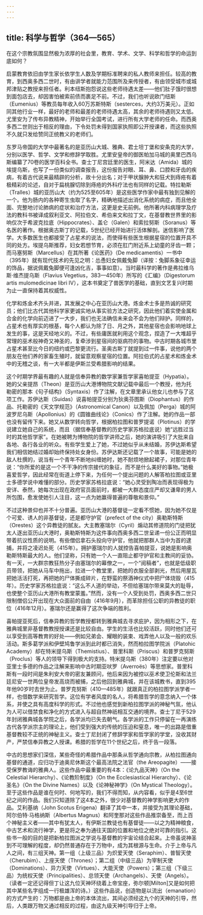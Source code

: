 ```yaml
---
---
---
```

title: 科学与哲学（364—565）
---




在这个宗教氛围显然极为浓厚的社会里，教育、学术、文学、科学和哲学的命运到底如何？

启蒙教育依旧由学生家长依学生人数及学期标准聘来的私人教师来担任。较高的教育，到西奥多西二世时，有由讲学者就能力范围所及来传授者，有由领受城市或城邦津贴之教授来担任者。利本纽斯抱怨说这些老师待遇太差——他们肚子饿时很想到面包店去，却因害怕被索前债而裹足不前。不过，我们也听说欧门纽斯（Eumenius）等教员每年收入60万苏斯特斯（sesterces，大约3万美元）。正如同其他行业一样，最好的老师和最差的老师待遇太高，其余的老师待遇则又太低。尤里安为了传布异教精神，开始举行全国考试，进行所有大学老师的任命。而西奥多西二世则出于相反的理由，下令处罚未得到国家执照即公开授课者，而这些执照不久就只发给赞同正统教义的老师们。

东罗马帝国的大学中最著名的是亚历山大城、雅典、君士坦丁堡和安条克的大学，分别以医学、哲学、文学和修辞学取胜。尤里安皇帝的御医帕加马城的奥里巴西乌斯编纂了70卷的医学百科全书。查士丁尼宫廷里的医生，阿米达（Amida）城的埃提乌斯，也写了一份类似的调查报告，这份报告对眼、耳、鼻、口腔和牙齿的疾病，有着古代说来最精辟的分析，故十分出名；对于甲状腺肿大和狂犬到痔疮有着极精彩的论述，自对于扁桃腺切除到痔疮的外科疗法也有同样的记载。特拉勒斯（Tralles）城的亚历山大（约为525至605年）是这些医学作家中最有独到见解的一个。他为肠内的各种寄生虫取了名字，精确地描述出消化系统的病症，而且他全面、完整地讨论肺病的症状和治疗方法，这更是史无前例。他所著内科病理学及疗法的教科书被译成叙利亚文、阿拉伯文、希伯来文和拉丁文，在基督教世界里的影响仅次于希波克拉底（Hippocrates）、盖仑（Galen）和索拉努斯（Soranus）等名医的著作。根据奥古斯丁的记载，5世纪已经开始进行活体解剖。迷信影响了医学。大多数医生也都接受了占星术的说法，而使得有些医生根据星宿的位置开具不同的处方。埃提乌斯推荐，妇女若想节育，必须在肛门附近系上幼童的牙齿一颗；而马塞努斯（Marcellus）在其所著《论医药》（De medicamentis）一书中（395年）就有现代技术的先见之明：怂恿妇女佩戴兔脚（译按：兔脚系象征幸运的饰品，据说佩戴兔脚便可逢凶化吉，事事如意）。当时最科学的著作是弗拉维乌斯·维杰提乌斯（Flavius Vegetius，383—450年）所写的《汇编》（Digestorum artis mulomedicinae libri IV），这本书奠定了兽医学的基础，直到文艺复兴时期为止一直保持着其权威性。

化学和炼金术齐头并进，其发展之中心在亚历山大港。炼金术士多是热诚的研究员；他们比古代其他科学家更诚实地从事实验方法之研究，因此他们着实使金属和合金的化学向前迈进了一大步，我们也无法确信未来会不会为他们辩护。同样的，占星术也有厚实的根基，每个人都认为除了日、月之外，其他星宿也会影响地球上发生的事，这是天经地义的。不过，有些庸医就利用这个观念，捏造了一大堆超乎常理的巫术般神奇又神圣的，复牵涉到星宿间的驱病符的事物。中古时期各城市里占星术甚至比今日的纽约或巴黎更流行。圣奥古斯丁就提到过一件事，说他的两个朋友在他们养的家畜生殖时，就留意观察星宿的位置。阿拉伯式的占星术和炼金术中的无稽之谈，有一大半都是伊斯兰受希腊影响的结果。

这个时期学界最有趣的人就是信奉异教的数学家兼哲学家喜帕提亚（Hypatia）。她的父亲提昂（Theon）是亚历山大港博物院文献记载中最后一个教授，他为托勒密的那本《句子结构》（Syntaxis）作了注解，在文章里承认他女儿也参与了这项工作。苏伊达斯（Suidas）说喜帕提亚分别为狄奥芬图斯（Diophantus）的作品、托勒密的《天文学规范》（Astronomical Canon）以及佩加（Perga）城的阿波罗尼乌斯（Apollonius）的《圆锥曲线论》（Conics）作了注解。她的作品一部也没有留传下来。她又从数学转向哲学，根据柏拉图和普罗提诺（Plotinus）的学说建立她自己的系统，而且（据信奉基督教的历史学家苏格拉底说）她“远胜过当时的其他哲学家”。在她被聘为博物院的哲学讲师之后，她的演讲吸引了大批来自各地、各行各业的听众。有些学生爱上了她，不过她似乎从未结婚，苏伊达斯希望我们相信她结过婚却始终保持处女身份。苏伊达斯还记载了一个故事，可能是她的敌人杜撰的，说当有一个青年不断地纠缠她时，她不耐烦地掀起裙子，对那位青年说：“你所爱的是这一个不干净的传宗接代的象征，而不是什么美好的事物。”她极喜爱哲学，因此经常在街道上停下来，为任何一个提出问题的人解答柏拉图或亚里士多德学说中难懂的部分。历史学家苏格拉底说：“她心灵受到陶冶而表现得极为安详、泰然，她每次出现在政府官员面前时，都被一大群态度庄严却又谦卑的男人所包围，愈发使她引人注目，这一点为她赢得普遍的尊敬和景仰。”

不过这种景仰也并不十分普遍。亚历山大港的基督徒一定看不惯她，因为她不仅是个可爱、诱人的非基督徒，还是都守护官（prefect of the city）奥勒斯特斯（Orestes）这个异教徒的腻友。大主教塞瑞尔（Cyril）煽动其修道院的门徒把犹太人逐出亚历山大港时，奥勒斯特斯为这件事向西奥多西二世呈递一份公正而明显带着抗议性质的说明。有些僧侣拿石头投向守护官，他就把那群人当中为首的逮捕，并将之凌迟处死（415年）。拥护塞瑞尔的人就控告喜帕提亚，说她是影响奥勒斯特斯最大的人。他们坚称，只有她一个人一直阻止都守护官和主教间的妥协。有一天，一大群宗教狂热分子由塞瑞尔的幕僚之一，一个“阅稿者”，也就是低级职员带领，把她从马车中拖出，拉进一个教堂里，把她的衣服全部剥光，然后用屋瓦把她活活打死，再把她的尸体撕成碎片，在野蛮的祭酒神仪式中把尸体烧毁（415年）。历史学家苏格拉底说：“这么不人道的举动，不但给塞瑞尔带来莫大的耻辱，也使整个亚历山大港所有教堂蒙羞。”然而，没有一个人受到处罚，西奥多西二世只限制僧侣公开出现在大众面前的自由（416年9月），而革除担任公职的异教徒的职位（416年12月）。塞瑞尔还是赢得了这次争端的胜利。

喜帕提亚死后，信奉异教的哲学教授都转到雅典城去寻求庇护，因为相形之下，在雅典城里非基督教教授授课还是比较自由。学生的生活也比较活跃，同时他们还可以享受到高等教育的好处——例如兄弟会、耀眼的装束、戏弄他人以及一般的欢乐活动。斯多葛学派和伊壁鸠鲁学派到此时都已消失，然而柏拉图学院派（Platohic Academy）却在特米提乌斯（Themistius）、普里科斯（Priscus）和普罗克努斯（Proclus）等人的领导下得到极大的支持。特米提乌斯（380年）注定要以他对亚里士多德的作品之注解来影响中古时期亚吠罗（Averroёs）等思想家。普里科斯有一段时间是朱利安大帝的密友兼顾问，他后来因为被控以巫术使卫伦斯和法兰廷尼安一世两位皇帝发高烧而被捕，之后他回到雅典城，并在该城教书，直到395年他90岁时去世为止。普罗克努斯（410—485年）就跟真正的柏拉图学派学者一样，也借数学来研究哲学。这位有学者风度的名人，将希腊哲学的意念纳入一个体系，并使之具有高度科学的形式。不过他也感觉到新柏拉图学派的神秘气氛，他认为人可以借禁食和净化的方式进入与超自然神祇相互交通的境界。查士丁尼于529年封闭雅典城各学院之后，各学派均已失去朝气。各学派的工作只停留在一再演练古代各学派宗主的理论上，他们受到强大的传统的压迫和窒息，唯一的出路是借重基督教较不正统的神秘主义。查士丁尼封闭了修辞学家和哲学家的学堂，没收其财产，严禁信奉异教之人授课。希腊的哲学在11个世纪之后，终于告一段落。

中古的思想家们深信，某些奇怪的希腊作品中那条从哲学通向宗教，从柏拉图通向基督的通道，应归功于迪奥尼休斯这个最高法院之法官（the Areopagite）——接受保罗教诲的雅典人。这些作品中最重要的有4本：《论九品天神》（On the Celestial Hierarchy）、《论教阶制度》（On the Ecclesiastical Hierarchy）、《论圣名》（On the Divine Names）以及《论神秘神学》（On Mystical Theology）。至于这些作品是谁在何时、何地写的，我们不得而知，从内容看，似乎是4至6世纪之间的作品。我们只知道除了这4本之外，很少对基督教的神学影响更大的作品。艾利基纳（John Scotus Erigena）翻译了其中一本，并接受为其理论基础，阿尔伯特·马格纳斯（Albertus Magnus）和阿奎那对这些作品推崇备至，而上百个神秘主义者——其中有犹太人，有伊斯兰教徒也有基督徒——以之为精神粮食，中古艺术和流行神学，更是将之奉为通往天国的位置和地位之绝对可靠的指引。这些书一般的目的是把新柏拉图派之学说与基督教的宇宙论结合起来。上帝虽说神圣到不可理解的程度，却仍然普通存在于万物中，成为其根源与生命。介于上帝与凡人之间，有三组天神。第一组（上级三品）为炽爱天使（Seraphim）、普智天使（Cherubim）、上座天使（Thrones）；第二组（中级三品）为宰制天使（Dominations）、异力天使（Virtues）、大能天使（Powers）；第三组（下级三品）为统权天使（Principalities）、总领天使（Archangels）、天使（Angels）。（读者一定还记得但丁让这九位天神环绕着上帝宝座，弥尔顿[Milton]又是如何把其中某些名字组成一行极雄浑的诗。）这些作品说，创造物是以流出（emanation）的方式产生的：万物都是由上帝的本体流出，其间必须经这九个的天神的引导，然后，人类跟万物又通过相反的过程，由这九级天神引导归于上帝。